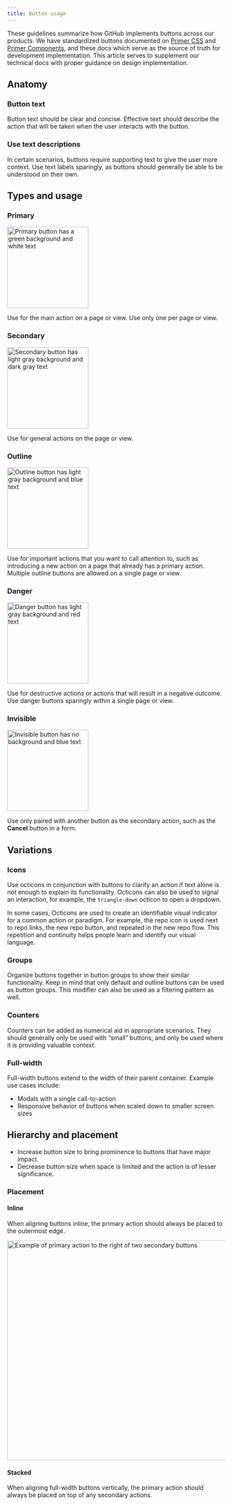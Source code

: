 ```yaml
---
title: Button usage
---
```


<!-- TODO: Change, too many words -->

These guidelines summarize how GitHub implements buttons across our products. We have standardized buttons documented on [Primer CSS](https://primer.style/css/) and [Primer Components](https://primer.style/components), and these docs which serve as the source of truth for development implementation. This article serves to supplement our technical docs with proper guidance on design implementation.

## Anatomy

### Button text

Button text should be clear and concise. Effective text should describe the action that will be taken when the user interacts with the button.

### Use text descriptions

In certain scenarios, buttons require supporting text to give the user more context. Use text labels sparingly, as buttons should generally be able to be understood on their own.

## Types and usage

### Primary

<img width="188" alt="Primary button has a green background and white text" src="https://user-images.githubusercontent.com/10384315/102147130-19a3b700-3e1f-11eb-8581-3b58b053dadd.png" />

Use for the main action on a page or view. Use only one per page or view.

### Secondary

<img width="188" alt="Secondary button has light gray background and dark gray text" src="https://user-images.githubusercontent.com/10384315/102147132-19a3b700-3e1f-11eb-9cc9-0c7a6fdb8e4a.png" />

Use for general actions on the page or view.

### Outline

<img width="188" alt="Outline button has light gray background and blue text" src="https://user-images.githubusercontent.com/10384315/102147129-19a3b700-3e1f-11eb-94b7-941c140701e3.png">

Use for important actions that you want to call attention to, such as introducing a new action on a page that already has a primary action. Multiple outline buttons are allowed on a single page or view.

### Danger

<img width="188" alt="Danger button has light gray background and red text" src="https://user-images.githubusercontent.com/10384315/102147125-18728a00-3e1f-11eb-9298-4376aba290cf.png">

Use for destructive actions or actions that will result in a negative outcome. Use danger buttons sparingly within a single page or view.

### Invisible

<img width="188" alt="Invisible button has no background and blue text" src="https://user-images.githubusercontent.com/10384315/102147126-190b2080-3e1f-11eb-82c0-c70c3d8d4e7d.png">

Use only paired with another button as the secondary action, such as the **Cancel** button in a form.

## Variations

### Icons

Use octicons in conjunction with buttons to clarify an action if text alone is not enough to explain its functionality. Octicons can also be used to signal an interaction, for example, the `triangle-down` octicon to open a dropdown.

In some cases, Octicons are used to create an identifiable visual indicator for a common action or paradigm. For example, the repo icon is used next to repo links, the new repo button, and repeated in the new repo flow. This repetition and continuity helps people learn and identify our visual language.

### Groups

Organize buttons together in button groups to show their similar functionality. Keep in mind that only default and outline buttons can be used as button groups. This modifier can also be used as a filtering pattern as well.

### Counters

Counters can be added as numerical aid in appropriate scenarios. They should generally only be used with “small” buttons, and only be used where it is providing valuable context.

### Full-width

Full-width buttons extend to the width of their parent container. Example use cases include:

- Modals with a single call-to-action
- Responsive behavior of buttons when scaled down to smaller screen sizes

## Hierarchy and placement

<!-- TODO: Can be a do/don't. Remove headings -->

<!-- ### Use size to modify button hierarchy -->

- Increase button size to bring prominence to buttons that have major impact.
- Decrease button size when space is limited and the action is of lesser significance.

### Placement

#### Inline

When aligning buttons inline, the primary action should always be placed to the outermost edge.

<img width="508" alt="Example of primary action to the right of two secondary buttons" src="https://user-images.githubusercontent.com/10384315/102150666-fcbeb200-3e25-11eb-9a64-09195db9ecee.png">

#### Stacked

When aligning full-width buttons vertically, the primary action should always be placed on top of any secondary actions.
